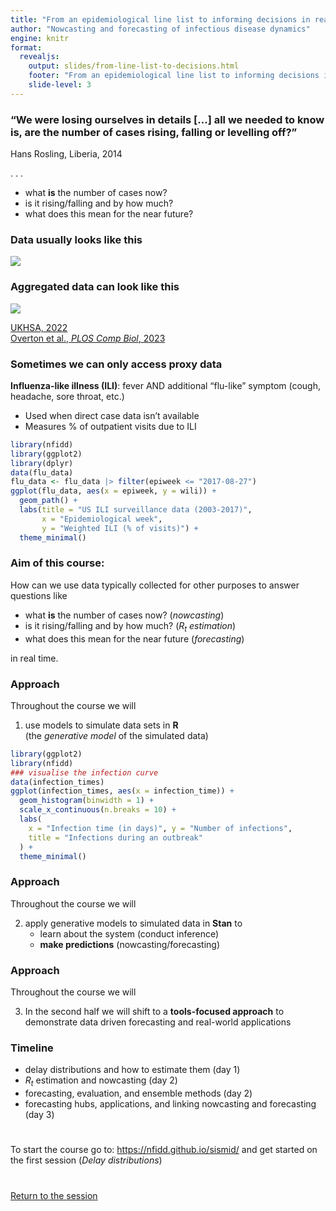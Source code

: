 ```yaml
---
title: "From an epidemiological line list to informing decisions in real-time"
author: "Nowcasting and forecasting of infectious disease dynamics"
engine: knitr
format:
  revealjs:
    output: slides/from-line-list-to-decisions.html
    footer: "From an epidemiological line list to informing decisions in real-time"
    slide-level: 3
---
```


### "We were losing ourselves in details [...] all we needed to know is, are the number of cases rising, falling or levelling off?"

Hans Rosling, Liberia, 2014

. . .

- what **is** the number of cases now?
- is it rising/falling and by how much?
- what does this mean for the near future?

### Data usually looks like this

![](figures/linelist.png)

### Aggregated data can look like this {.smaller}

![](figures/monkeypox_delayed.png)

[UKHSA, 2022](https://www.gov.uk/government/publications/monkeypox-outbreak-technical-briefings/investigation-into-monkeypox-outbreak-in-england-technical-briefing-1) <br>
[Overton et al., *PLOS Comp Biol*, 2023](https://doi.org/10.1371/journal.pcbi.1011463)

### Sometimes we can only access proxy data {.smaller}

**Influenza-like illness (ILI)**: fever AND additional "flu-like" symptom (cough, headache, sore throat, etc.)

- Used when direct case data isn't available
- Measures % of outpatient visits due to ILI

```r
library(nfidd)
library(ggplot2)
library(dplyr)
data(flu_data)
flu_data <- flu_data |> filter(epiweek <= "2017-08-27")
ggplot(flu_data, aes(x = epiweek, y = wili)) +
  geom_path() +
  labs(title = "US ILI surveillance data (2003-2017)",
       x = "Epidemiological week", 
       y = "Weighted ILI (% of visits)") +
  theme_minimal()
```

### Aim of this course:

How can we use data typically collected for other purposes to answer questions like

- what **is** the number of cases now? (*nowcasting*)
- is it rising/falling and by how much? (*$R_t$ estimation*)
- what does this mean for the near future (*forecasting*)

in real time.

### Approach

Throughout the course we will

1. use models to simulate data sets in **R** <br>
(the *generative model* of the simulated data)
   
```r
library(ggplot2)
library(nfidd)
### visualise the infection curve
data(infection_times)
ggplot(infection_times, aes(x = infection_time)) +
  geom_histogram(binwidth = 1) +
  scale_x_continuous(n.breaks = 10) +
  labs(
    x = "Infection time (in days)", y = "Number of infections",
    title = "Infections during an outbreak"
  ) +
  theme_minimal()
```

### Approach

Throughout the course we will

2. apply generative models to simulated data in **Stan** to
   - learn about the system (conduct inference)
   - **make predictions** (nowcasting/forecasting)

### Approach

Throughout the course we will

3. In the second half we will shift to a **tools-focused approach** to demonstrate data driven forecasting and real-world applications

### Timeline

::: {.incremental}
- delay distributions and how to estimate them (day 1)
- $R_t$ estimation and nowcasting (day 2)
- forecasting, evaluation, and ensemble methods (day 2)
- forecasting hubs, applications, and linking nowcasting and forecasting (day 3)
:::

#

To start the course go to:
[https://nfidd.github.io/sismid/](https://nfidd.github.io/sismid/)
and get started on the first session (*Delay distributions*)

#

[Return to the session](../introduction-and-course-overview)

